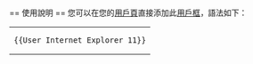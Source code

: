 {{Userbox
  |border-c = #000000
  |border-s = 1
  |id-c        = #FFFFFF
  |id-fc       = #000000
  |info-c     = #FFFFFF
  |info-s     = 10
  |info-fc    = #000000
  |id           = [[File:Internet Explorer 10+11 logo.svg|36px]]
  |info        = 該用戶使用[[Internet Explorer 11]]對[[中文維基百科]]作出[[:Category:Internet Explorer 使用者|貢獻]]。
  |usercategory=Internet Explorer 使用者
}}<noinclude>
<div style="clear: both"></div>
<br>
== 使用說明 ==
您可以在您的[[維基百科:用戶頁|用戶頁]]直接添加此[[維基百科:用戶框|用戶框]]，語法如下：
{| style="background: transparent; float: left;"
|<pre>{{User Internet Explorer 11}}</pre>
|}
</noinclude>